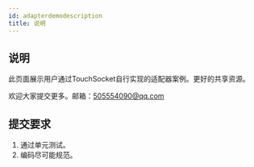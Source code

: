 ```yaml
---
id: adapterdemodescription
title: 说明
---
```



## 说明

此页面展示用户通过TouchSocket自行实现的适配器案例。更好的共享资源。

欢迎大家提交更多。邮箱：505554090@qq.com

## 提交要求

1. 通过单元测试。
2. 编码尽可能规范。